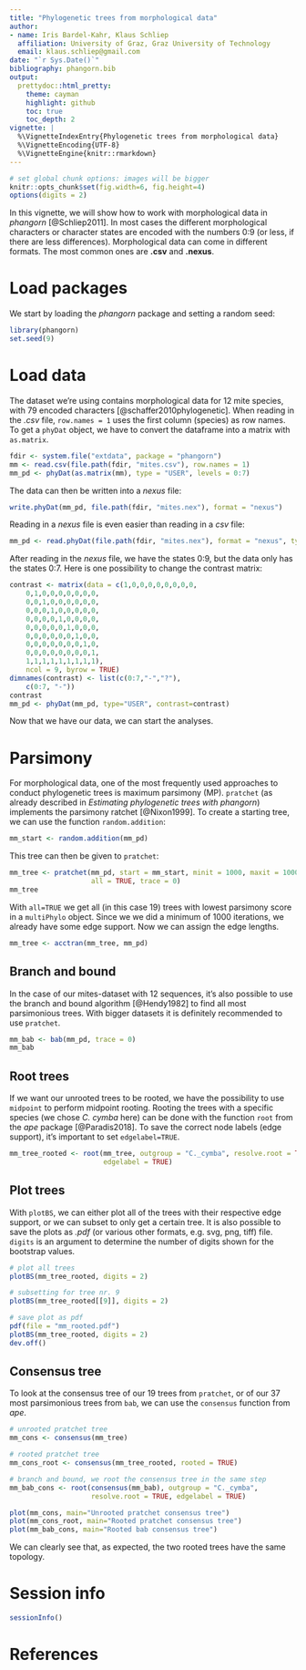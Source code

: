 ```yaml
---
title: "Phylogenetic trees from morphological data"
author:
- name: Iris Bardel-Kahr, Klaus Schliep
  affiliation: University of Graz, Graz University of Technology
  email: klaus.schliep@gmail.com
date: "`r Sys.Date()`"
bibliography: phangorn.bib
output:
  prettydoc::html_pretty:
    theme: cayman
    highlight: github
    toc: true
    toc_depth: 2
vignette: |
  %\VignetteIndexEntry{Phylogenetic trees from morphological data}
  %\VignetteEncoding{UTF-8}
  %\VignetteEngine{knitr::rmarkdown}
---
```


```r
# set global chunk options: images will be bigger
knitr::opts_chunk$set(fig.width=6, fig.height=4)
options(digits = 2)
```

In this vignette, we will show how to work with morphological data in _phangorn_ [@Schliep2011]. In most cases the different morphological characters or character states are encoded with the numbers 0:9 (or less, if there are less differences).
Morphological data can come in different formats. The most common ones are **.csv** and **.nexus**.

# Load packages

We start by loading the _phangorn_ package and setting a random seed:
```r
library(phangorn)
set.seed(9)
```

# Load data

The dataset we're using contains morphological data for 12 mite species, with 79 encoded characters [@schaffer2010phylogenetic]. 
When reading in the _.csv_ file, `row.names = 1` uses the first column (species) as row names. To get a `phyDat` object, we have to convert the dataframe into a matrix with `as.matrix`. 
``` r
fdir <- system.file("extdata", package = "phangorn")
mm <- read.csv(file.path(fdir, "mites.csv"), row.names = 1)
mm_pd <- phyDat(as.matrix(mm), type = "USER", levels = 0:7)
```
The data can then be written into a _nexus_ file:
```r
write.phyDat(mm_pd, file.path(fdir, "mites.nex"), format = "nexus")
```
Reading in a _nexus_ file is even easier than reading in a _csv_ file:
```r
mm_pd <- read.phyDat(file.path(fdir, "mites.nex"), format = "nexus", type = "STANDARD")
```
After reading in the _nexus_ file, we have the states 0:9, but the data only has the states 0:7. Here is one possibility to change the contrast matrix:
``` r
contrast <- matrix(data = c(1,0,0,0,0,0,0,0,0,
    0,1,0,0,0,0,0,0,0,
    0,0,1,0,0,0,0,0,0,
    0,0,0,1,0,0,0,0,0,
    0,0,0,0,1,0,0,0,0,
    0,0,0,0,0,1,0,0,0,
    0,0,0,0,0,0,1,0,0,
    0,0,0,0,0,0,0,1,0,
    0,0,0,0,0,0,0,0,1,
    1,1,1,1,1,1,1,1,1),
    ncol = 9, byrow = TRUE)
dimnames(contrast) <- list(c(0:7,"-","?"),
    c(0:7, "-"))
contrast
mm_pd <- phyDat(mm_pd, type="USER", contrast=contrast)
```
Now that we have our data, we can start the analyses.

# Parsimony

For morphological data, one of the most frequently used approaches to conduct phylogenetic trees is maximum parsimony (MP). `pratchet` (as already described in _Estimating phylogenetic trees with phangorn_) implements the parsimony ratchet [@Nixon1999]. To create a starting tree, we can use the function `random.addition`:
```r
mm_start <- random.addition(mm_pd)
```
This tree can then be given to `pratchet`:
```r
mm_tree <- pratchet(mm_pd, start = mm_start, minit = 1000, maxit = 10000,
                    all = TRUE, trace = 0)
mm_tree
```
With `all=TRUE` we get all (in this case 19) trees with lowest parsimony score in a `multiPhylo` object. Since we we did a minimum of 1000 iterations, we already have some edge support. Now we can assign the edge lengths.
```r
mm_tree <- acctran(mm_tree, mm_pd)
```

## Branch and bound

In the case of our mites-dataset with 12 sequences, it's also possible to use the branch and bound algorithm [@Hendy1982] to find all most parsimonious trees. With bigger datasets it is definitely recommended to use `pratchet`.

``` r
mm_bab <- bab(mm_pd, trace = 0)
mm_bab
```

## Root trees

If we want our unrooted trees to be rooted, we have the possibility to use `midpoint` to perform midpoint rooting. Rooting the trees with a specific species (we chose _C. cymba_ here) can be done with the function `root` from the _ape_ package [@Paradis2018]. To save the correct node labels (edge support), it's important to set `edgelabel=TRUE`.

``` r
mm_tree_rooted <- root(mm_tree, outgroup = "C._cymba", resolve.root = TRUE,
                       edgelabel = TRUE)
```

## Plot trees

With `plotBS`, we can either plot all of the trees with their respective edge support, or we can subset to only get a certain tree. It is also possible to save the plots as _.pdf_ (or various other formats, e.g. svg, png, tiff) file. `digits` is an argument to determine the number of digits shown for the bootstrap values.
```r
# plot all trees
plotBS(mm_tree_rooted, digits = 2)

# subsetting for tree nr. 9
plotBS(mm_tree_rooted[[9]], digits = 2)

# save plot as pdf
pdf(file = "mm_rooted.pdf")
plotBS(mm_tree_rooted, digits = 2)
dev.off()
```

## Consensus tree

To look at the consensus tree of our 19 trees from `pratchet`, or of our 37 most parsimonious trees from `bab`, we can use the `consensus` function from _ape_.
```r
# unrooted pratchet tree
mm_cons <- consensus(mm_tree)

# rooted pratchet tree
mm_cons_root <- consensus(mm_tree_rooted, rooted = TRUE)

# branch and bound, we root the consensus tree in the same step
mm_bab_cons <- root(consensus(mm_bab), outgroup = "C._cymba",
                    resolve.root = TRUE, edgelabel = TRUE)
```
```r
plot(mm_cons, main="Unrooted pratchet consensus tree")
plot(mm_cons_root, main="Rooted pratchet consensus tree")
plot(mm_bab_cons, main="Rooted bab consensus tree")
```
We can clearly see that, as expected, the two rooted trees have the same topology.

# Session info

```r
sessionInfo()
```

# References
